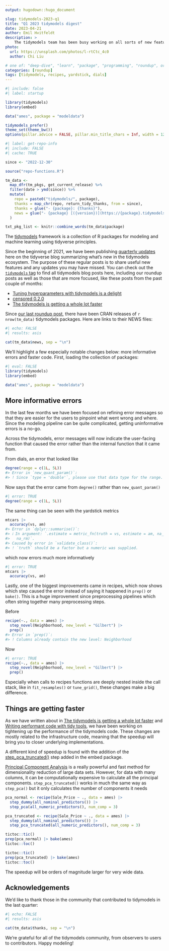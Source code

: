 ```yaml
---
output: hugodown::hugo_document

slug: tidymodels-2023-q1
title: "Q1 2023 tidymodels digest"
date: 2023-04-21
author: Emil Hvitfeldt
description: >
    The tidymodels team has been busy working on all sorts of new features across the ecosystem.
photo:
  url: https://unsplash.com/photos/l-rtCtc_4c0
  author: Chi Liu

# one of: "deep-dive", "learn", "package", "programming", "roundup", or "other"
categories: [roundup] 
tags: [tidymodels, recipes, yardstick, dials]
---
```


<!--
TODO:
* [x] Look over / edit the post's title in the yaml
* [x] Edit (or delete) the description; note this appears in the Twitter card
* [x] Pick category and tags (see existing with `hugodown::tidy_show_meta()`)
* [x] Find photo & update yaml metadata
* [x] Create `thumbnail-sq.jpg`; height and width should be equal
* [x] Create `thumbnail-wd.jpg`; width should be >5x height
* [x] `hugodown::use_tidy_thumbnails()`
* [x] Add intro sentence, e.g. the standard tagline for the package
* [x] `usethis::use_tidy_thanks()`
-->

```r
#| include: false
#| label: startup

library(tidymodels)
library(embed)

data("ames", package = "modeldata")

tidymodels_prefer()
theme_set(theme_bw())
options(pillar.advice = FALSE, pillar.min_title_chars = Inf, width = 120)
```

```r
#| label: get-repo-info
#| include: FALSE
#| cache: TRUE

since <- "2022-12-30"

source("repo-functions.R")

tm_data <- 
  map_dfr(tm_pkgs, get_current_release) %>% 
  filter(date > ymd(since)) %>% 
  mutate(
    repo = paste0("tidymodels/", package),
    thanks = map_chr(repo, return_tidy_thanks, from = since),
    thanks = glue("- {package}: {thanks}"),
    news = glue("- {package} [({version})](https://{package}.tidymodels.org/news/index.html)")
  )

txt_pkg_list <- knitr::combine_words(tm_data$package)
```

The [tidymodels](https://www.tidymodels.org/) framework is a collection of R packages for modeling and machine learning using tidyverse principles.

Since the beginning of 2021, we have been publishing [quarterly updates](https://www.tidyverse.org/categories/roundup/) here on the tidyverse blog summarizing what's new in the tidymodels ecosystem. The purpose of these regular posts is to share useful new features and any updates you may have missed. You can check out the [`tidymodels` tag](https://www.tidyverse.org/tags/tidymodels/) to find all tidymodels blog posts here, including our roundup posts as well as those that are more focused, like these posts from the past couple of months:

-   [Tuning hyperparameters with tidymodels is a delight](https://www.tidyverse.org/blog/2023/04/tuning-delights/)
-   [censored 0.2.0](https://www.tidyverse.org/blog/2023/04/censored-0-2-0/)
-   [The tidymodels is getting a whole lot faster](https://www.simonpcouch.com/blog/speedups-2023/)

Since [our last roundup post](https://www.tidyverse.org/blog/2022/12/tidymodels-2022-q4/), there have been CRAN releases of `r nrow(tm_data)` tidymodels packages. Here are links to their NEWS files:

```r
#| echo: FALSE
#| results: asis

cat(tm_data$news, sep = "\n")
```

We'll highlight a few especially notable changes below: more informative errors and faster code. First, loading the collection of packages:

```r
#| eval: FALSE
library(tidymodels)
library(embed)

data("ames", package = "modeldata")
```

## More informative errors

In the last few months we have been focused on refining error messages so that they are easier for the users to pinpoint what went wrong and where. Since the modeling pipeline can be quite complicated, getting uninformative errors is a no-go.

Across the tidymodels, error messages will now indicate the user-facing function that caused the error rather than the internal function that it came from.

From dials, an error that looked like

```r
degree(range = c(1L, 5L))
#> Error in `new_quant_param()`:
#> ! Since `type = 'double'`, please use that data type for the range.
```

Now says that the error came from `degree()` rather than `new_quant_param()`

```r
#| error: TRUE
degree(range = c(1L, 5L))
```

The same thing can be seen with the yardstick metrics

``` r
mtcars |>
  accuracy(vs, am)
#> Error in `dplyr::summarise()`:
#> ℹ In argument: `.estimate = metric_fn(truth = vs, estimate = am, na_rm =
#>   na_rm)`.
#> Caused by error in `validate_class()`:
#> ! `truth` should be a factor but a numeric was supplied.
```

which now errors much more informatively

```r
#| error: TRUE
mtcars |>
  accuracy(vs, am)
```

Lastly, one of the biggest improvements came in recipes, which now shows which step caused the error instead of saying it happened in `prep()` or `bake()`. This is a huge improvement since preprocessing pipelines which often string together many preprocessing steps.

Before

``` r
recipe(~., data = ames) |>
  step_novel(Neighborhood, new_level = "Gilbert") |>
  prep()
#> Error in `prep()`:
#> ! Columns already contain the new level: Neighborhood
```

Now

```r
#| error: TRUE
recipe(~., data = ames) |>
  step_novel(Neighborhood, new_level = "Gilbert") |>
  prep()
```

Especially when calls to recipes functions are deeply nested inside the call stack, like in `fit_resamples()` or `tune_grid()`, these changes make a big difference.

## Things are getting faster 

As we have written about in [The tidymodels is getting a whole lot faster](https://www.simonpcouch.com/blog/speedups-2023/) and [Writing performant code with tidy tools
](https://www.tidyverse.org/blog/2023/04/performant-packages/), we have been working on tightening up the performance of the tidymodels code. These changes are mostly related to the infrastructure code, meaning that the speedup will bring you to closer underlying implementations.

A different kind of speedup is found with the addition of the [step_pca_truncated()](https://embed.tidymodels.org/reference/step_pca_truncated.html) step added in the embed package.

[Principal Component Analysis](https://en.wikipedia.org/wiki/Principal_component_analysis) is a really powerful and fast method for dimensionality reduction of large data sets. However, for data with many columns, it can be computationally expensive to calculate all the principal components. `step_pca_truncated()` works in much the same way as `step_pca()` but it only calculates the number of components it needs

```r
pca_normal <- recipe(Sale_Price ~ ., data = ames) |>
  step_dummy(all_nominal_predictors()) |>
  step_pca(all_numeric_predictors(), num_comp = 3)

pca_truncated <- recipe(Sale_Price ~ ., data = ames) |>
  step_dummy(all_nominal_predictors()) |>
  step_pca_truncated(all_numeric_predictors(), num_comp = 3)
```

```r
tictoc::tic()
prep(pca_normal) |> bake(ames)
tictoc::toc()
```

```r
tictoc::tic()
prep(pca_truncated) |> bake(ames)
tictoc::toc()
```

The speedup will be orders of magnitude larger for very wide data.

## Acknowledgements

We'd like to thank those in the community that contributed to tidymodels in the last quarter:

```r
#| echo: FALSE
#| results: asis

cat(tm_data$thanks, sep = "\n")
```

We're grateful for all of the tidymodels community, from observers to users to contributors. Happy modeling!
